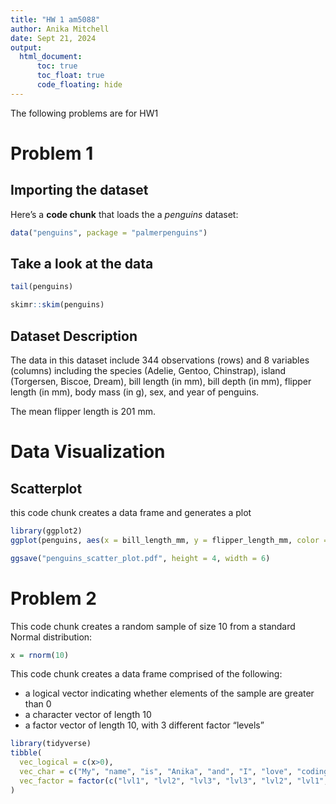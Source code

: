 ```yaml
---
title: "HW 1 am5088"
author: Anika Mitchell
date: Sept 21, 2024
output:
  html_document:
      toc: true
      toc_float: true
      code_floating: hide
---
```


The following problems are for HW1

# Problem 1
## Importing the dataset

Here's a **code chunk** that loads the 
a _penguins_ dataset:

```r
data("penguins", package = "palmerpenguins")

```
## Take a look at the data
```r
tail(penguins)
```

```r
skimr::skim(penguins)
```



## Dataset Description
The data in this dataset include 344 observations (rows) and 8 variables (columns) including the species (Adelie, Gentoo, Chinstrap), island (Torgersen, Biscoe, Dream), bill length (in mm), bill depth (in mm), flipper length (in mm), body mass (in g), sex, and year of penguins.

The mean flipper length is 201 mm. 

# Data Visualization

## Scatterplot
this code chunk creates a data frame and generates a plot
```r
library(ggplot2) 
ggplot(penguins, aes(x = bill_length_mm, y = flipper_length_mm, color = species)) + geom_point()

ggsave("penguins_scatter_plot.pdf", height = 4, width = 6)

```

# Problem 2

This code chunk creates a random sample of size 10 from a standard Normal distribution:
```r
x = rnorm(10)
```

This code chunk creates a data frame comprised of the following:

* a logical vector indicating whether elements of the sample are greater than 0
* a character vector of length 10
* a factor vector of length 10, with 3 different factor “levels”

```r
library(tidyverse)
tibble(
  vec_logical = c(x>0), 
  vec_char = c("My", "name", "is", "Anika", "and", "I", "love", "coding", "in", "R"),
  vec_factor = factor(c("lvl1", "lvl2", "lvl3", "lvl3", "lvl2", "lvl1", "lvl3", "lvl2", "lvl3", "lvl1" )) 
)
```
